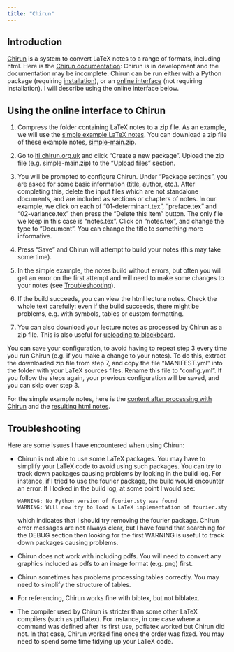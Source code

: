 ```yaml
---
title: "Chirun"
---
```


## Introduction

[Chirun](https://chirun.org.uk/) is a system to convert LaTeX notes to
a range of formats, including html.  Here is the [Chirun
documentation](https://chirun.org.uk/docs/): Chirun is in development
and the documentation may be incomplete.  Chirun can be run either
with a Python package (requiring
[installation](https://chirun.org.uk/docs/en/latest/cli/install.html)),
or an [online interface](https://lti.chirun.org.uk/) (not requiring
installation). I will describe using the online interface below.

## Using the online interface to Chirun

1. Compress the folder containing LaTeX notes to a zip file. As an
   example, we will use the [simple example LaTeX
   notes](https://github.com/heogden/simple).
   You can download a zip file of these
   example notes,
   [simple-main.zip](https://github.com/heogden/simple/archive/refs/heads/main.zip).

2. Go to [lti.chirun.org.uk](https://lti.chirun.org.uk/) and click
   "Create a new package". Upload the zip file (e.g. simple-main.zip)
   to the "Upload files" section. 
   
3. You will be prompted to configure Chirun.  Under "Package
   settings", you are asked for some basic information (title, author,
   etc.). After completing this, delete the input files which are not
   standalone documents, and are included as sections or chapters of
   notes. In our example, we click on each of "01-determinant.tex",
   "preface.tex" and "02-variance.tex" then press the "Delete this
   item" button. The only file we keep in this case is
   "notes.tex". Click on "notes.tex", and change the type to
   "Document". You can change the title to something more informative.
   
4. Press "Save" and Chirun will attempt to build your notes (this may
   take some time).

5. In the simple example, the notes build without errors, but often
   you will get an error on the first attempt and will need to make
   some changes to your notes (see
   [Troubleshooting](chirun.qmd#troubleshooting)).
   
6. If the build succeeds, you can view the html lecture notes. Check
   the whole text carefully: even if the build succeeds, there might
   be problems, e.g. with symbols, tables or custom formatting.
   
7. You can also download your lecture notes as processed by Chirun as
   a zip file. This is also useful for [uploading to
   blackboard](blackboard.qmd).

You can save your configuration, to avoid having to repeat step 3
every time you run Chirun (e.g. if you make a change to your
notes). To do this, extract the downloaded zip file from step 7, and
copy the file "MANIFEST.yml" into the folder with your LaTeX sources
files. Rename this file to "config.yml". If you follow the steps
again, your previous configuration will be saved, and you can skip
over step 3.

For the simple example notes, here is the [content after processing
with Chirun](https://github.com/heogden/simple-chirun) and the
[resulting html notes](https://heogden.github.io/simple-chirun/).

   
## Troubleshooting

Here are some issues I have encountered when using Chirun:
   
- Chirun is not able to use some LaTeX packages. You may have to
   simplify your LaTeX code to avoid using such packages. You can try to
   track down packages causing problems by looking in the build log. For
   instance, if I tried to use the fourier package, the build would
   encounter an error.  If I looked in the build log, at some point I
   would see:

	```
	WARNING: No Python version of fourier.sty was found 
	WARNING: Will now try to load a LaTeX implementation of fourier.sty 
	``` 
	which indicates that I should try removing the fourier package.
	Chirun error messages are not always clear, but I have found that
	searching for the DEBUG section then looking for the first WARNING is
	useful to track down packages causing problems.

- Chirun does not work with including pdfs. You will need to convert
   any graphics included as pdfs to an image format (e.g. png) first.

- Chirun sometimes has problems processing tables correctly. You may
   need to simplify the structure of tables.
 
- For referencing, Chirun works fine with bibtex, but not biblatex.

- The compiler used by Chirun is stricter than some other LaTeX
  compilers (such as pdflatex). For instance, in one case where a
  command was defined after its first use, pdflatex worked but Chirun
  did not. In that case, Chirun worked fine once the order was
  fixed. You may need to spend some time tidying up your LaTeX code.

